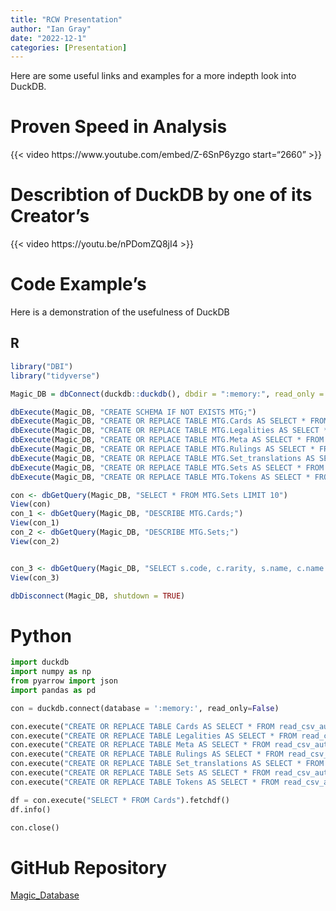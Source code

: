 ```yaml
---
title: "RCW Presentation"
author: "Ian Gray"
date: "2022-12-1"
categories: [Presentation]
---
```


Here are some useful links and examples for a more indepth look into DuckDB.

# Proven Speed in Analysis

{{< video https://www.youtube.com/embed/Z-6SnP6yzgo start="2660" >}}

# Describtion of DuckDB by one of its Creator's

{{< video https://youtu.be/nPDomZQ8jI4 >}}


# Code Example's

Here is a demonstration of the usefulness of DuckDB

## R

```.r
library("DBI")
library("tidyverse")

Magic_DB = dbConnect(duckdb::duckdb(), dbdir = ":memory:", read_only = FALSE)

dbExecute(Magic_DB, "CREATE SCHEMA IF NOT EXISTS MTG;")
dbExecute(Magic_DB, "CREATE OR REPLACE TABLE MTG.Cards AS SELECT * FROM read_csv_auto('..\\MTG_Database\\data\\sqllite_data\\AllPrintingsCSVFiles\\cards.csv',SAMPLE_SIZE=-1);")
dbExecute(Magic_DB, "CREATE OR REPLACE TABLE MTG.Legalities AS SELECT * FROM read_csv_auto('..\\MTG_Database\\data\\sqllite_data\\AllPrintingsCSVFiles\\legalities.csv',SAMPLE_SIZE=-1);")
dbExecute(Magic_DB, "CREATE OR REPLACE TABLE MTG.Meta AS SELECT * FROM read_csv_auto('..\\MTG_Database\\data\\sqllite_data\\AllPrintingsCSVFiles\\meta.csv',SAMPLE_SIZE=-1);")
dbExecute(Magic_DB, "CREATE OR REPLACE TABLE MTG.Rulings AS SELECT * FROM read_csv_auto('..\\MTG_Database\\data\\sqllite_data\\AllPrintingsCSVFiles\\rulings.csv',SAMPLE_SIZE=-1);")
dbExecute(Magic_DB, "CREATE OR REPLACE TABLE MTG.Set_translations AS SELECT * FROM read_csv_auto('..\\MTG_Database\\data\\sqllite_data\\AllPrintingsCSVFiles\\set_translations.csv',SAMPLE_SIZE=-1);")
dbExecute(Magic_DB, "CREATE OR REPLACE TABLE MTG.Sets AS SELECT * FROM read_csv_auto('..\\MTG_Database\\data\\sqllite_data\\AllPrintingsCSVFiles\\sets.csv',SAMPLE_SIZE=-1);")
dbExecute(Magic_DB, "CREATE OR REPLACE TABLE MTG.Tokens AS SELECT * FROM read_csv_auto('..\\MTG_Database\\data\\sqllite_data\\AllPrintingsCSVFiles\\tokens.csv',SAMPLE_SIZE=-1);")

con <- dbGetQuery(Magic_DB, "SELECT * FROM MTG.Sets LIMIT 10")
View(con)
con_1 <- dbGetQuery(Magic_DB, "DESCRIBE MTG.Cards;")
View(con_1)
con_2 <- dbGetQuery(Magic_DB, "DESCRIBE MTG.Sets;")
View(con_2) 


con_3 <- dbGetQuery(Magic_DB, "SELECT s.code, c.rarity, s.name, c.name FROM MTG.Cards c JOIN MTG.Sets s ON c.setcode = s.code LIMIT 50")
View(con_3)

dbDisconnect(Magic_DB, shutdown = TRUE)
```


# Python
```.py
import duckdb
import numpy as np
from pyarrow import json
import pandas as pd

con = duckdb.connect(database = ':memory:', read_only=False)

con.execute("CREATE OR REPLACE TABLE Cards AS SELECT * FROM read_csv_auto('..\data\sqllite_data\AllPrintingsCSVFiles\cards.csv',SAMPLE_SIZE=-1);")
con.execute("CREATE OR REPLACE TABLE Legalities AS SELECT * FROM read_csv_auto('..\data\sqllite_data\AllPrintingsCSVFiles\legalities.csv',SAMPLE_SIZE=-1);")
con.execute("CREATE OR REPLACE TABLE Meta AS SELECT * FROM read_csv_auto('..\data\sqllite_data\AllPrintingsCSVFiles\meta.csv',SAMPLE_SIZE=-1);")
con.execute("CREATE OR REPLACE TABLE Rulings AS SELECT * FROM read_csv_auto('..\data\sqllite_data\AllPrintingsCSVFiles\\rulings.csv',SAMPLE_SIZE=-1);")
con.execute("CREATE OR REPLACE TABLE Set_translations AS SELECT * FROM read_csv_auto('..\data\sqllite_data\AllPrintingsCSVFiles\set_translations.csv',SAMPLE_SIZE=-1);")
con.execute("CREATE OR REPLACE TABLE Sets AS SELECT * FROM read_csv_auto('..\data\sqllite_data\AllPrintingsCSVFiles\sets.csv',SAMPLE_SIZE=-1);")
con.execute("CREATE OR REPLACE TABLE Tokens AS SELECT * FROM read_csv_auto('..\data\sqllite_data\AllPrintingsCSVFiles\\tokens.csv',SAMPLE_SIZE=-1);")

df = con.execute("SELECT * FROM Cards").fetchdf()
df.info()

con.close()
```


# GitHub Repository

[Magic_Database](https://github.com/IanGray22795/MTG_Database)


